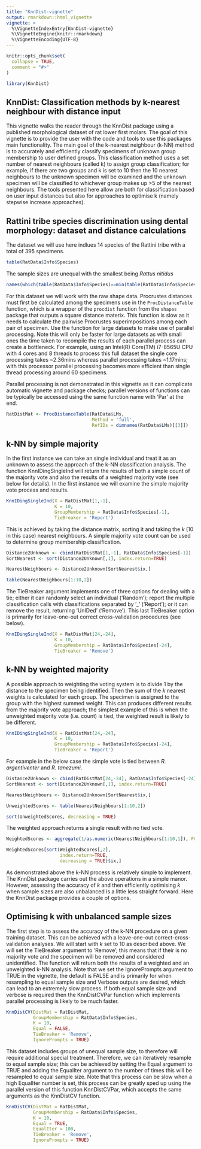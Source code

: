 ```yaml
---
title: "KnnDist-vignette"
output: rmarkdown::html_vignette
vignette: >
  %\VignetteIndexEntry{KnnDist-vignette}
  %\VignetteEngine{knitr::rmarkdown}
  %\VignetteEncoding{UTF-8}
---
```


```r
knitr::opts_chunk$set(
  collapse = TRUE,
  comment = "#>"
)
```

```r
library(KnnDist)
```


KnnDist: Classification methods by k-nearest neighbour with distance input
--------------------------------------------------------------------------------------------------

This vignette walks the reader through the KnnDist package using a published morphological dataset of rat lower first molars. The goal of this vignette is to provide the user with the code and tools to use this packages main functionality. The main goal of the k-nearest neighbour (k-NN) method is to accurately and efficiently classify specimens of unknown group membership to user defined groups. This classification method uses a set number of nearest neighbours (called k) to assign group classification; for example, if there are two groups and k is set to 10 then the 10 nearest neighbours to the unknown specimen will be examined and the unknown specimen will be classified to whichever group makes up >5 of the nearest neighbours. The tools presented here allow are both for classification based on user input distances but also for approaches to optimise k (namely stepwise increase approaches).

Rattini tribe species discrimination using dental morphology: dataset and distance calculations
-------------------------------------------------------------------------------------------------------

The dataset we will use here indlues 14 species of the Rattini tribe with a total of 395 specimens. 

``` r
table(RatData$Info$Species)
```

The sample sizes are unequal with the smallest being *Rattus nitidus*

``` r
names(which(table(RatData$Info$Species)==min(table(RatData$Info$Species))))
```

For this dataset we will work with the raw shape data. Procrustes distances must first be calculated among the specimens use in the `ProcDistanceTable` function, which is a wrapper of the `procdist` function from the `shapes` package that outputs a square distance materix. This function is slow as it needs to calculate the pairwise Procrustes superimpositions among each pair of specimen. Use the function \code{ProcDistanceTablePar} for large datasets to make use of parallel processing. Note this will only be faster for large datasets as with small ones the time taken to recompile the results of each parallel process can create a bottleneck. For example, using an Intel(R) Core(TM) i7-8565U CPU with 4 cores and 8 threads to process this full dataset the single core processing takes ~2.36mins whereas parallel processing takes ~1.17mins; with this processor parallel processing becomes more efficient than single thread processing around 60 specimens.

Parallel processing is not demonstrated in this vignette as it can complicate automatic vignette and package checks; parallel versions of functions can be typically be accessed using the same function name with 'Par' at the end.

``` r
RatDistMat <- ProcDistanceTable(RatData$LMs, 
                                Method = 'full', 
                                RefIDs = dimnames(RatData$LMs)[[3]])
```

k-NN by simple majority
-------------------------------------------------------------------------------------------------------

In the first instance we can take an single individual and treat it as an unknown to assess the approach of the k-NN classification analysis. The function KnnIDingSingleInd will return the results of both a simple count of the majority vote and also the results of a weighted majority vote (see below for details). In the first instance we will examine the simple majority vote process and results.

``` r
KnnIDingSingleInd(X = RatDistMat[1,-1],
                  K = 10,
                  GroupMembership = RatData$Info$Species[-1],
                  TieBreaker = 'Report')
```
This is achieved by taking the distance matrix, sorting it and taking the *k* (10 in this case) nearest neighbours. A simple majority vote count can be used to determine group membership classification.

``` r
Distance2Unknown <- cbind(RatDistMat[1,-1], RatData$Info$Species[-1])
SortNearest <- sort(Distance2Unknown[,1], index.return=TRUE)

NearestNeighbours <- Distance2Unknown[SortNearest$ix,]

table(NearestNeighbours[1:10,2])

```
The TieBreaker argument implements one of three options for dealing with a tie; either it can randomly select an individual ('Random'); report the multiple classification calls with classifications separated by '_' ('Report'); or it can remove the result, returning 'UnIDed' ('Remove'). This last TieBreaker option is primarily for leave-one-out correct cross-validation procedures (see below).

``` r
KnnIDingSingleInd(X = RatDistMat[24,-24],
                  K = 10,
                  GroupMembership = RatData$Info$Species[-24],
                  TieBreaker = 'Remove')
```

k-NN by weighted majority
-------------------------------------------------------------------------------------------------------

A possible approach to weighting the voting system is to divide 1 by the distance to the specimen being identified. Then the sum of the *k* nearest weights is calculated for each group. The specimen is assigned to the group with the highest summed weight. This can produces different results from the majority vote approach; the simplest example of this is when the unweighted majority vote (i.e. count) is tied, the weighted result is likely to be different.

``` r
KnnIDingSingleInd(X = RatDistMat[24,-24],
                  K = 10,
                  GroupMembership = RatData$Info$Species[-24],
                  TieBreaker = 'Report')
```

For example in the below case the simple vote is tied between *R. argentiventer* and *R. tanezumi*.


``` r
Distance2Unknown <- cbind(RatDistMat[24,-24], RatData$Info$Species[-24])
SortNearest <- sort(Distance2Unknown[,1], index.return=TRUE)

NearestNeighbours <- Distance2Unknown[SortNearest$ix,]

UnweightedScores <- table(NearestNeighbours[1:10,2])

sort(UnweightedScores, decreasing = TRUE)

```

The weighted approach returns a single result with no tied vote.

``` r

WeightedScores <- aggregate(1/as.numeric(NearestNeighbours[1:10,1]), FUN=sum, by=list(NearestNeighbours[1:10,2]))

WeightedScores[sort(WeightedScores[,2], 
                    index.return=TRUE, 
                    decreasing = TRUE)$ix,]

```

As demonstrated above the k-NN process is relatively simple to implement. The KnnDist package carries out the above operations in a simple manor. However, assessing the accuracy of *k* and then efficiently optimising *k* when sample sizes are also unbalanced is a little less straight forward. Here the KnnDist package provides a couple of options.

Optimising k with unbalanced sample sizes
-------------------------------------------------------------------------------------------------------

The first step is to assess the accuracy of the k-NN procedure on a given training dataset. This can be achieved with a leave-one-out correct-cross-validation analyses. We will start with *k* set to 10 as described above. We will set the TieBreaker argument to 'Remove'; this means that if their is no majority vote and the specimen will be removed and considered unidentified. The function will return both the results of a weighted and an unweighted k-NN analysis. Note that we set the IgnorePrompts argument to TRUE in the vignette, the default is FALSE and is primarily for when resampling to equal sample size and Verbose outputs are desired, which can lead to an extremely slow process. If both equal sample size and verbose is required then the KnnDistCVPar function which implements parallel processing is likely to be much faster.


``` r
KnnDistCV(DistMat = RatDistMat, 
          GroupMembership = RatData$Info$Species, 
          K = 10, 
          Equal = FALSE, 
          TieBreaker = 'Remove',
          IgnorePrompts = TRUE)
```

This dataset includes groups of unequal sample size, to therefore will require additional special treatment. Therefore, we can iteratively resample to equal sample size; this can be achieved by setting the Equal argument to TRUE and adding the EqualIter argument to the number of times this will be resampled to equal sample size. Note that this process can be slow when a high EqualIter number is set, this process can be greatly sped up using the parallel version of this function KnnDistCVPar, which accepts the same arguments as the KnnDistCV function.

``` r
KnnDistCV(DistMat = RatDistMat, 
          GroupMembership = RatData$Info$Species, 
          K = 10, 
          Equal = TRUE, 
          EqualIter = 100,
          TieBreaker = 'Remove',
          IgnorePrompts = TRUE)
```


